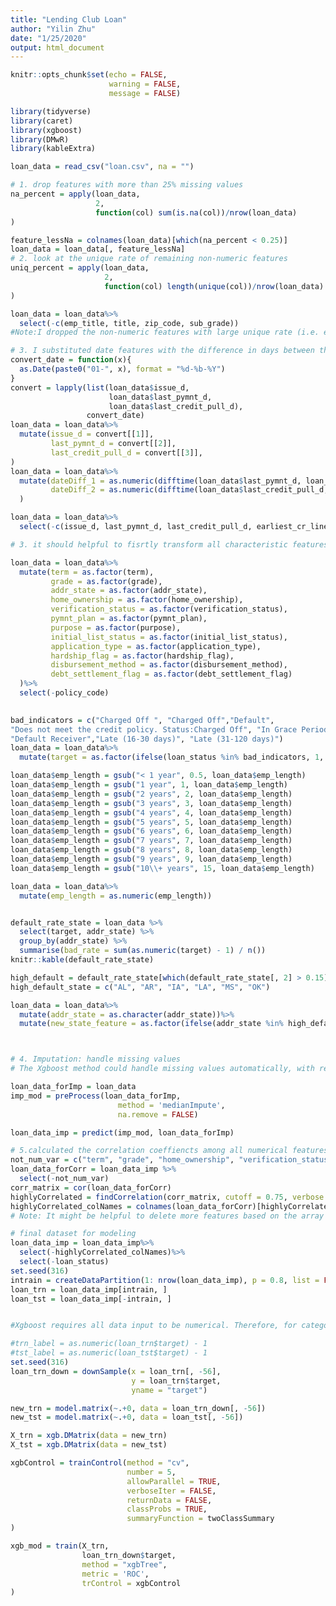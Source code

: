 ```yaml
---
title: "Lending Club Loan"
author: "Yilin Zhu"
date: "1/25/2020"
output: html_document
---
```


```r
knitr::opts_chunk$set(echo = FALSE,
                      warning = FALSE,
                      message = FALSE)
```

```r
library(tidyverse)
library(caret)
library(xgboost)
library(DMwR)
library(kableExtra)
```

```r
loan_data = read_csv("loan.csv", na = "")
```

```r
# 1. drop features with more than 25% missing values
na_percent = apply(loan_data, 
                   2, 
                   function(col) sum(is.na(col))/nrow(loan_data)
)

feature_lessNa = colnames(loan_data)[which(na_percent < 0.25)]
loan_data = loan_data[, feature_lessNa]
# 2. look at the unique rate of remaining non-numeric features
uniq_percent = apply(loan_data, 
                     2,
                     function(col) length(unique(col))/nrow(loan_data)
)

loan_data = loan_data%>%
  select(-c(emp_title, title, zip_code, sub_grade))
#Note:I dropped the non-numeric features with large unique rate (i.e. emp_title, title, zipcode, addr_state). Too many different values for an non-numeric feature makes it a poor candidate for modeling as it seems borrowers are free to describe their notion of employment title. And I discarded the feature "sub_grade", since it was hard to handle it when it coexisted with the feature "grade".

```

```r
# 3. I substituted date features with the difference in days between the issue day and last payment day, as well as the difference in days between the issue day and last credit pull day. Before that, I assumed each date in on the first day of that month. Moreover, I simply dropped feature of the earliest reported credit line date.
convert_date = function(x){
  as.Date(paste0("01-", x), format = "%d-%b-%Y")
}
convert = lapply(list(loan_data$issue_d, 
                      loan_data$last_pymnt_d,
                      loan_data$last_credit_pull_d), 
                 convert_date)
loan_data = loan_data%>%
  mutate(issue_d = convert[[1]],
         last_pymnt_d = convert[[2]],
         last_credit_pull_d = convert[[3]],
)
loan_data = loan_data%>%
  mutate(dateDiff_1 = as.numeric(difftime(loan_data$last_pymnt_d, loan_data$issue_d, units = 'days')),
         dateDiff_2 = as.numeric(difftime(loan_data$last_credit_pull_d, loan_data$issue_d, units = 'days'))
  )

loan_data = loan_data%>%
  select(-c(issue_d, last_pymnt_d, last_credit_pull_d, earliest_cr_line))

# 3. it should helpful to fisrtly transform all characteristic features into categorical ones, except for two features, "emp_length", which is better to be converted to numerical one(i.e. label encoding) and "policy_code", which has only one value. Loan status, as the response variable, was converted to a binary factor based on a specific rule.
```

```r
loan_data = loan_data%>%
  mutate(term = as.factor(term),
         grade = as.factor(grade),
         addr_state = as.factor(addr_state),
         home_ownership = as.factor(home_ownership),
         verification_status = as.factor(verification_status),
         pymnt_plan = as.factor(pymnt_plan),
         purpose = as.factor(purpose),
         initial_list_status = as.factor(initial_list_status),
         application_type = as.factor(application_type),
         hardship_flag = as.factor(hardship_flag),
         disbursement_method = as.factor(disbursement_method),
         debt_settlement_flag = as.factor(debt_settlement_flag)
  )%>%
  select(-policy_code)

 
bad_indicators = c("Charged Off ", "Charged Off","Default",
"Does not meet the credit policy. Status:Charged Off", "In Grace Period",
"Default Receiver","Late (16-30 days)", "Late (31-120 days)")
loan_data = loan_data%>%
  mutate(target = as.factor(ifelse(loan_status %in% bad_indicators, 1, 0)))

loan_data$emp_length = gsub("< 1 year", 0.5, loan_data$emp_length)
loan_data$emp_length = gsub("1 year", 1, loan_data$emp_length)
loan_data$emp_length = gsub("2 years", 2, loan_data$emp_length)
loan_data$emp_length = gsub("3 years", 3, loan_data$emp_length)
loan_data$emp_length = gsub("4 years", 4, loan_data$emp_length)
loan_data$emp_length = gsub("5 years", 5, loan_data$emp_length)
loan_data$emp_length = gsub("6 years", 6, loan_data$emp_length)
loan_data$emp_length = gsub("7 years", 7, loan_data$emp_length)
loan_data$emp_length = gsub("8 years", 8, loan_data$emp_length)
loan_data$emp_length = gsub("9 years", 9, loan_data$emp_length)
loan_data$emp_length = gsub("10\\+ years", 15, loan_data$emp_length)

loan_data = loan_data%>%
  mutate(emp_length = as.numeric(emp_length))


default_rate_state = loan_data %>%
  select(target, addr_state) %>%
  group_by(addr_state) %>%
  summarise(bad_rate = sum(as.numeric(target) - 1) / n())
knitr::kable(default_rate_state)

high_default = default_rate_state[which(default_rate_state[, 2] > 0.15), 1]
high_default_state = c("AL", "AR", "IA", "LA", "MS", "OK")

loan_data = loan_data%>%
  mutate(addr_state = as.character(addr_state))%>%
  mutate(new_state_feature = as.factor(ifelse(addr_state %in% high_default_state, 1, 0)))



# 4. Imputation: handle missing values
# The Xgboost method could handle missing values automatically, with result mostly being better than some common imputation methods, like median and knn. But imputation is kind of a prerequisite for calculating the correlation coeffients among all numerical features. 

loan_data_forImp = loan_data
imp_mod = preProcess(loan_data_forImp, 
                        method = 'medianImpute',
                        na.remove = FALSE)

loan_data_imp = predict(imp_mod, loan_data_forImp)

# 5.calculated the correlation coeffiencts among all numerical features. 
not_num_var = c("term", "grade", "home_ownership", "verification_status", "purpose", "addr_state", "initial_list_status", "application_type", "hardship_flag", "disbursement_method", "debt_settlement_flag", "loan_status", "pymnt_plan", "target")
loan_data_forCorr = loan_data_imp %>%
  select(-not_num_var)
corr_matrix = cor(loan_data_forCorr)
highlyCorrelated = findCorrelation(corr_matrix, cutoff = 0.75, verbose = TRUE)
highlyCorrelated_colNames = colnames(loan_data_forCorr)[highlyCorrelated]
# Note: It might be helpful to delete more features based on the array "large_corr". Every two features with correlation coefficient larger than 0.75 were deemed to have strong relationship. The vector "highlyCorrelated" suggested features that should be deleted.

# final dataset for modeling
loan_data_imp = loan_data_imp%>%
  select(-highlyCorrelated_colNames)%>%
  select(-loan_status)
set.seed(316)
intrain = createDataPartition(1: nrow(loan_data_imp), p = 0.8, list = FALSE)
loan_trn = loan_data_imp[intrain, ]
loan_tst = loan_data_imp[-intrain, ]
```

```r




```




```r
#Xgboost requires all data input to be numerical. Therefore, for categorical features, one-hot-encoding will be applied to transform them into numerical ones. Furthermore, dataframe must be converted into a matrix before it's utilized in the model. Model.matrix() and xgb.DMatrix() are useful in the two process.

#trn_label = as.numeric(loan_trn$target) - 1
#tst_label = as.numeric(loan_tst$target) - 1
set.seed(316)
loan_trn_down = downSample(x = loan_trn[, -56], 
                           y = loan_trn$target,
                           yname = "target")

new_trn = model.matrix(~.+0, data = loan_trn_down[, -56])
new_tst = model.matrix(~.+0, data = loan_tst[, -56])

X_trn = xgb.DMatrix(data = new_trn)
X_tst = xgb.DMatrix(data = new_tst)

xgbControl = trainControl(method = "cv",
                          number = 5,  
                          allowParallel = TRUE,
                          verboseIter = FALSE,
                          returnData = FALSE,
                          classProbs = TRUE,
                          summaryFunction = twoClassSummary
)

xgb_mod = train(X_trn, 
                loan_trn_down$target,
                method = "xgbTree",
                metric = 'ROC',
                trControl = xgbControl
)




```